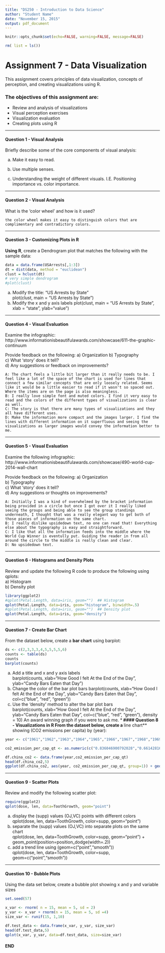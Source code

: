 ```yaml
---
title: "DS250 - Introduction to Data Science"
author: "Student Name"
date: "November 15, 2015"
output: pdf_document
---
```

```r
knitr::opts_chunk$set(echo=FALSE, warning=FALSE, message=FALSE)
```
```r
rm( list = ls())
```

# Assignment 7 - Data Visualization
This assignment covers principles of data visualization, concepts of perception, and creating visualizations using R.

### The objectives of this assignment are:
* Review and analysis of visualizations
* Visual perception exercises
* Visualization evaluation
* Creating plots using R

***
#### Question 1 - Visual Analysis
Briefly describe some of the core components of visual analysis:

a) Make it easy to read.

b) Use multiple senses.

c) Understanding the weight of different visuals. I.E. Positioning importance vs. color importance.

***
#### Question 2 - Visual Analysis
What is the 'color wheel' and how is it used?

````
the color wheel makes it easy to distinguish colors that are complimentary and contradictory colors.
````

***
#### Question 3 - Customizing Plots in R
**Using R**, create a Dendrogram plot that matches the following with the sample data:

```r
data = data.frame(USArrests[,1:3])
dt = dist(data, method = "euclidean")
clust = hclust(dt)
# very simple dendrogram
#plot(clust)
```

a) Modify the title: "US Arrests by State"  
plot(clust, main = "US Arrests by State")
b) Modify the x and y axis labels
plot(clust, main = "US Arrests by State", xlab = "state", ylab="value")

***
#### Question 4 - Visual Evaluation
Examine the infographic:
http://www.informationisbeautifulawards.com/showcase/611-the-graphic-continuum  

Provide feedback on the following:
a) Organization
b) Typography  
c) What 'story' does it tell?  
d) Any suggestions or feedback on improvements?  

````
A: The chart feels a little bit larger than it really needs to be. I feel like a lot of the space of the chart is used for lines that connect a few similar concepts that are only loosely related. Seems like it would be a little easier to read if it wasn't so spaced out. Where the items are on the page is also meaningless.
B: I really love simple font and muted colors. I find it very easy to read and the colors of the different types of visualizations is clear as well.
C: The story is that there are many types of visualizations and they all have different uses.
D: Make the information more compact and the images larger. I find the lines with different information on it superfluous and seeing the visualizations as larger images would convey the information better to me. 
````

***
#### Question 5 - Visual Evaluation
Examine the following infographic:
http://www.informationisbeautifulawards.com/showcase/490-world-cup-2014-wall-chart

Provide feedback on the following:
a) Organization  
b) Typography  
c) What 'story' does it tell?  
d) Any suggestions or thoughts on improvements?

````
A: Initially I was a kind of overwhelmed by the bracket information being provided in a circle but once I got over it I really liked seeing the groups and being able to see the group standings underneath, I thought that was a really elegant way to get both of those pieces of information on the same chart.
B: I really dislike upsidedown text, no one can read that! Everything else about the typography is easy and straightforward.
C: I like that all the information feeds into the middle where the World Cup Winner is eventully put. Guiding the reader in from all around the circle to the middle is really clean and clear. 
D: No upsidedown text.
````

***
#### Question 6 - Histograms and Density Plots
Review and update the following R code to produce the following using qplots:  
a) Histogram  
b) Density plot  

```r
library(ggplot2)  
#qplot(Petal.Length, data=iris, geom="")  ## Histogram  
qplot(Petal.Length, data=iris, geom="histogram", binwidth=.5)
#qplot(Petal.Length, data=iris, geom="")  ## Density plot 
qplot(Petal.Length, data=iris, geom="density")
```

***
#### Question 7 - Create Bar Chart
From the dataset below, create a **bar chart** using barplot:

```r
ds <- c(2,3,3,3,4,5,5,5,5,6)
counts <- table(ds)
counts
barplot(counts)
```

a) Add a title and x and y axis labels  
barplot(counts, xlab="How Good I felt At the End of the Day", ylab="Candy Bars Eaten that Day")
b) Change the color of the bar plot bars
barplot(counts, xlab="How Good I felt At the End of the Day", ylab="Candy Bars Eaten that Day", col=c("blue", "red", "green"))
c) Use the 'density' method to alter the bar plot bars  
barplot(counts, xlab="How Good I felt At the End of the Day", ylab="Candy Bars Eaten that Day", col=c("blue", "red", "green"), density = 10)
An award winning graph if you were to ask me.
***
#### Question 8 - Visualizations in R
From the dataset below, create a **line chart** showing (CO2 emissions per capita) by (year):

```r
year <- c("1961","1962","1963","1964","1965","1966","1967","1968","1969","1970","1971","1972","1973","1974","1975","1976","1977","1978","1979","1980","1981","1982","1983","1984","1985","1986","1987","1988","1989","1990","1991","1992","1993","1994","1995","1996","1997","1998","1999","2000","2001","2002","2003","2004","2005","2006","2007","2008","2009","2010")

co2_emission_per_cap_qt <- as.numeric(c("0.836046900792028","0.661428164381093","0.640001899360285","0.625646053941047","0.665524211218076","0.710891381561055","0.574162146975018","0.60545199674633","0.725149509123457","0.942934534989582","1.04223969658961","1.08067663654397","1.09819569131687","1.09736711056811","1.25012409495905","1.28528313553995","1.38884289658754","1.52920110964112","1.5426750986837","1.49525074931082","1.46043181655825","1.56673968353113","1.62905590778943","1.75044806018373","1.87105479144466","1.93943425697654","2.03841068876927","2.1509052249848","2.15307791087471","2.16770307659104","2.24590127565651","2.31420729031649","2.44280065934625","2.56599389177193","2.75575496636525","2.84430958153669","2.82056789057578","2.67674598026467","2.64864924664833","2.69686243322549","2.74212081298895","2.88522504139331","3.51224542766222","4.08013890554173","4.4411506949345","4.89272709798477","5.15356401658718","5.31115185538876","5.77814318390097","6.19485757472686"))

df.china_co2 <- data.frame(year,co2_emission_per_cap_qt)
head(df.china_co2,5)
ggplot(df.china_co2, aes(year, co2_emission_per_cap_qt, group=1)) + geom_line()
```

***
#### Question 9 - Scatter Plots
Review and modify the following scatter plot:

```r
require(ggplot2)
qplot(dose, len, data=ToothGrowth, geom="point")
```

a) display the (supp) values (OJ,VC) points with different colors  
qplot(dose, len, data=ToothGrowth, color=supp, geom="point")
b) separate the (supp) values (OJ,VC) into separate plots on the same chart  
qplot(dose, len, data=ToothGrowth, color=supp, geom="point") + geom_point(position=position_dodge(width=.2))
c) add a trend line using (geom=c("point","smooth"))  
qplot(dose, len, data=ToothGrowth, color=supp, geom=c("point","smooth"))

***
#### Question 10 - Bubble Plots
Using the data set below, create a bubble plot showing x and y and variable sizes

```r
set.seed(57)        

x_var <- rnorm( n = 15, mean = 5, sd = 2)
y_var <- x_var + rnorm(n = 15, mean = 5, sd =4)
size_var <- runif(15, 1,10)

df.test_data <- data.frame(x_var, y_var, size_var)
head(df.test_data,5)
qplot(x_var, y_var, data=df.test_data, size=size_var)
```

#### **END**
